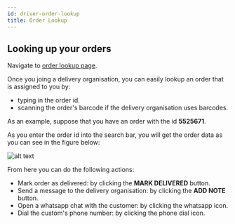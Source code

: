 ```yaml
---
id: driver-order-lookup
title: Order Lookup
---
```


## Looking up your orders

Navigate to [order lookup page](https://parceltracer.app/driver-order-lookup).

Once you joing a delivery organisation, you can easily lookup an order that is assigned to you by:
- typing in the order id.
- scanning the order's barcode if the delivery organisation uses barcodes.

As an example, suppose that you have an order with the id **5525671**.

As you enter the order id into the search bar, you will get the order data as you can see in the figure below:

![alt text](./media/order-lookup-window.png)

From here you can do the following actions:
- Mark order as delivered: by clicking the **MARK DELIVERED** button.
- Send a message to the delivery organisation: by clicking the **ADD NOTE** button.
- Open a whatsapp chat with the customer: by clicking the whatsapp icon.
- Dial the custom's phone number: by clicking the phone dial icon.
